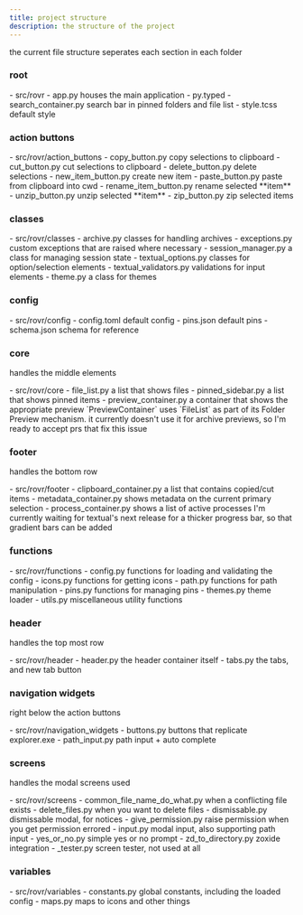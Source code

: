 ```yaml
---
title: project structure
description: the structure of the project
---
```



the current file structure seperates each section in each folder

### root

<FileTree>
- src/rovr
  - app.py houses the main application
  - py.typed
  - search_container.py search bar in pinned folders and file list
  - style.tcss default style
</FileTree>

### action buttons

<FileTree>
- src/rovr/action_buttons
  - copy_button.py copy selections to clipboard
  - cut_button.py cut selections to clipboard
  - delete_button.py delete selections
  - new_item_button.py create new item
  - paste_button.py paste from clipboard into cwd
  - rename_item_button.py rename selected **item**
  - unzip_button.py unzip selected **item**
  - zip_button.py zip selected items
</FileTree>

### classes

<FileTree>
- src/rovr/classes
  - archive.py classes for handling archives
  - exceptions.py custom exceptions that are raised where necessary
  - session_manager.py a class for managing session state
  - textual_options.py classes for option/selection elements
  - textual_validators.py validations for input elements
  - theme.py a class for themes
</FileTree>

### config

<FileTree>
- src/rovr/config
  - config.toml default config
  - pins.json default pins
  - schema.json schema for reference
</FileTree>

### core

handles the middle elements

<FileTree>
- src/rovr/core
  - file_list.py a list that shows files
  - pinned_sidebar.py a list that shows pinned items
  - preview_container.py a container that shows the appropriate preview
</FileTree>
`PreviewContainer` uses `FileList` as part of its Folder Preview mechanism. it currently doesn't use it for archive previews, so I'm ready to accept prs that fix this issue

### footer

handles the bottom row

<FileTree>
- src/rovr/footer
  - clipboard_container.py a list that contains copied/cut items
  - metadata_container.py shows metadata on the current primary selection
  - process_container.py shows a list of active processes
</FileTree>
I'm currently waiting for textual's next release for a thicker progress bar, so that gradient bars can be added

### functions

<FileTree>
- src/rovr/functions
  - config.py functions for loading and validating the config
  - icons.py functions for getting icons
  - path.py functions for path manipulation
  - pins.py functions for managing pins
  - themes.py theme loader
  - utils.py miscellaneous utility functions
</FileTree>

### header

handles the top most row

<FileTree>
- src/rovr/header
  - header.py the header container itself
  - tabs.py the tabs, and new tab button
</FileTree>

### navigation widgets

right below the action buttons

<FileTree>
- src/rovr/navigation_widgets
  - buttons.py buttons that replicate explorer.exe
  - path_input.py path input + auto complete
</FileTree>

### screens

handles the modal screens used

<FileTree>
- src/rovr/screens
  - common_file_name_do_what.py when a conflicting file exists
  - delete_files.py when you want to delete files
  - dismissable.py dismissable modal, for notices
  - give_permission.py raise permission when you get permission errored
  - input.py modal input, also supporting path input
  - yes_or_no.py simple yes or no prompt
  - zd_to_directory.py zoxide integration
  - _tester.py screen tester, not used at all
</FileTree>

### variables

<FileTree>
- src/rovr/variables
  - constants.py global constants, including the loaded config
  - maps.py maps to icons and other things
</FileTree>
